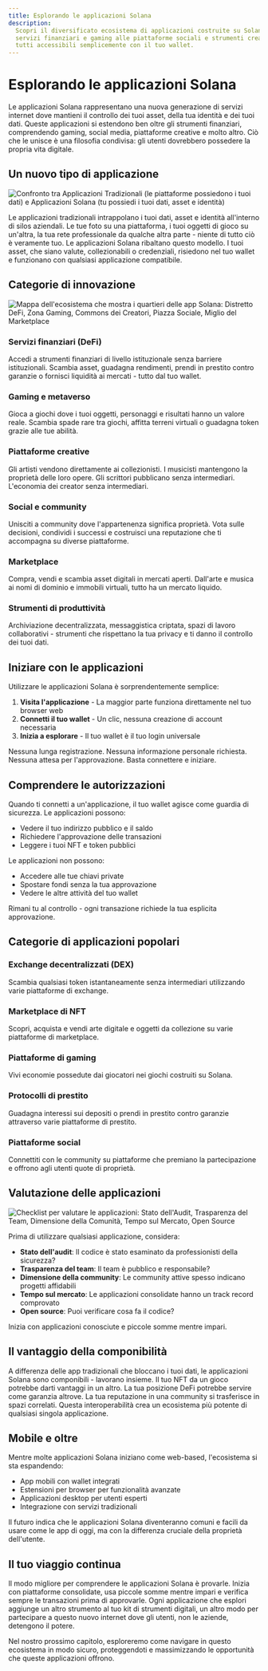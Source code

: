 ```yaml
---
title: Esplorando le applicazioni Solana
description:
  Scopri il diversificato ecosistema di applicazioni costruite su Solana - dai
  servizi finanziari e gaming alle piattaforme sociali e strumenti creativi,
  tutti accessibili semplicemente con il tuo wallet.
---
```


# Esplorando le applicazioni Solana

Le applicazioni Solana rappresentano una nuova generazione di servizi internet
dove mantieni il controllo dei tuoi asset, della tua identità e dei tuoi dati.
Queste applicazioni si estendono ben oltre gli strumenti finanziari,
comprendendo gaming, social media, piattaforme creative e molto altro. Ciò che
le unisce è una filosofia condivisa: gli utenti dovrebbero possedere la propria
vita digitale.

## Un nuovo tipo di applicazione

![Confronto tra Applicazioni Tradizionali (le piattaforme possiedono i tuoi dati) e Applicazioni Solana (tu possiedi i tuoi dati, asset e identità)](/images/learn/a_new_kind_of_application.webp)

Le applicazioni tradizionali intrappolano i tuoi dati, asset e identità
all'interno di silos aziendali. Le tue foto su una piattaforma, i tuoi oggetti
di gioco su un'altra, la tua rete professionale da qualche altra parte - niente
di tutto ciò è veramente tuo. Le applicazioni Solana ribaltano questo modello. I
tuoi asset, che siano valute, collezionabili o credenziali, risiedono nel tuo
wallet e funzionano con qualsiasi applicazione compatibile.

## Categorie di innovazione

![Mappa dell'ecosistema che mostra i quartieri delle app Solana: Distretto DeFi, Zona Gaming, Commons dei Creatori, Piazza Sociale, Miglio del Marketplace](/images/learn/categories_of_innovation.webp)

### Servizi finanziari (DeFi)

Accedi a strumenti finanziari di livello istituzionale senza barriere
istituzionali. Scambia asset, guadagna rendimenti, prendi in prestito contro
garanzie o fornisci liquidità ai mercati - tutto dal tuo wallet.

### Gaming e metaverso

Gioca a giochi dove i tuoi oggetti, personaggi e risultati hanno un valore
reale. Scambia spade rare tra giochi, affitta terreni virtuali o guadagna token
grazie alle tue abilità.

### Piattaforme creative

Gli artisti vendono direttamente ai collezionisti. I musicisti mantengono la
proprietà delle loro opere. Gli scrittori pubblicano senza intermediari.
L'economia dei creator senza intermediari.

### Social e community

Unisciti a community dove l'appartenenza significa proprietà. Vota sulle
decisioni, condividi i successi e costruisci una reputazione che ti accompagna
su diverse piattaforme.

### Marketplace

Compra, vendi e scambia asset digitali in mercati aperti. Dall'arte e musica ai
nomi di dominio e immobili virtuali, tutto ha un mercato liquido.

### Strumenti di produttività

Archiviazione decentralizzata, messaggistica criptata, spazi di lavoro
collaborativi - strumenti che rispettano la tua privacy e ti danno il controllo
dei tuoi dati.

## Iniziare con le applicazioni

Utilizzare le applicazioni Solana è sorprendentemente semplice:

1. **Visita l'applicazione** - La maggior parte funziona direttamente nel tuo
   browser web
2. **Connetti il tuo wallet** - Un clic, nessuna creazione di account necessaria
3. **Inizia a esplorare** - Il tuo wallet è il tuo login universale

Nessuna lunga registrazione. Nessuna informazione personale richiesta. Nessuna
attesa per l'approvazione. Basta connettere e iniziare.

## Comprendere le autorizzazioni

Quando ti connetti a un'applicazione, il tuo wallet agisce come guardia di
sicurezza. Le applicazioni possono:

- Vedere il tuo indirizzo pubblico e il saldo
- Richiedere l'approvazione delle transazioni
- Leggere i tuoi NFT e token pubblici

Le applicazioni non possono:

- Accedere alle tue chiavi private
- Spostare fondi senza la tua approvazione
- Vedere le altre attività del tuo wallet

Rimani tu al controllo - ogni transazione richiede la tua esplicita
approvazione.

## Categorie di applicazioni popolari

### Exchange decentralizzati (DEX)

Scambia qualsiasi token istantaneamente senza intermediari utilizzando varie
piattaforme di exchange.

### Marketplace di NFT

Scopri, acquista e vendi arte digitale e oggetti da collezione su varie
piattaforme di marketplace.

### Piattaforme di gaming

Vivi economie possedute dai giocatori nei giochi costruiti su Solana.

### Protocolli di prestito

Guadagna interessi sui depositi o prendi in prestito contro garanzie attraverso
varie piattaforme di prestito.

### Piattaforme social

Connettiti con le community su piattaforme che premiano la partecipazione e
offrono agli utenti quote di proprietà.

## Valutazione delle applicazioni

![Checklist per valutare le applicazioni: Stato dell'Audit, Trasparenza del Team, Dimensione della Comunità, Tempo sul Mercato, Open Source](/images/learn/evaluating_applications.webp)

Prima di utilizzare qualsiasi applicazione, considera:

- **Stato dell'audit**: Il codice è stato esaminato da professionisti della
  sicurezza?
- **Trasparenza del team**: Il team è pubblico e responsabile?
- **Dimensione della community**: Le community attive spesso indicano progetti
  affidabili
- **Tempo sul mercato**: Le applicazioni consolidate hanno un track record
  comprovato
- **Open source**: Puoi verificare cosa fa il codice?

Inizia con applicazioni conosciute e piccole somme mentre impari.

## Il vantaggio della componibilità

A differenza delle app tradizionali che bloccano i tuoi dati, le applicazioni
Solana sono componibili - lavorano insieme. Il tuo NFT da un gioco potrebbe
darti vantaggi in un altro. La tua posizione DeFi potrebbe servire come garanzia
altrove. La tua reputazione in una community si trasferisce in spazi correlati.
Questa interoperabilità crea un ecosistema più potente di qualsiasi singola
applicazione.

## Mobile e oltre

Mentre molte applicazioni Solana iniziano come web-based, l'ecosistema si sta
espandendo:

- App mobili con wallet integrati
- Estensioni per browser per funzionalità avanzate
- Applicazioni desktop per utenti esperti
- Integrazione con servizi tradizionali

Il futuro indica che le applicazioni Solana diventeranno comuni e facili da
usare come le app di oggi, ma con la differenza cruciale della proprietà
dell'utente.

## Il tuo viaggio continua

Il modo migliore per comprendere le applicazioni Solana è provarle. Inizia con
piattaforme consolidate, usa piccole somme mentre impari e verifica sempre le
transazioni prima di approvarle. Ogni applicazione che esplori aggiunge un altro
strumento al tuo kit di strumenti digitali, un altro modo per partecipare a
questo nuovo internet dove gli utenti, non le aziende, detengono il potere.

Nel nostro prossimo capitolo, esploreremo come navigare in questo ecosistema in
modo sicuro, proteggendoti e massimizzando le opportunità che queste
applicazioni offrono.